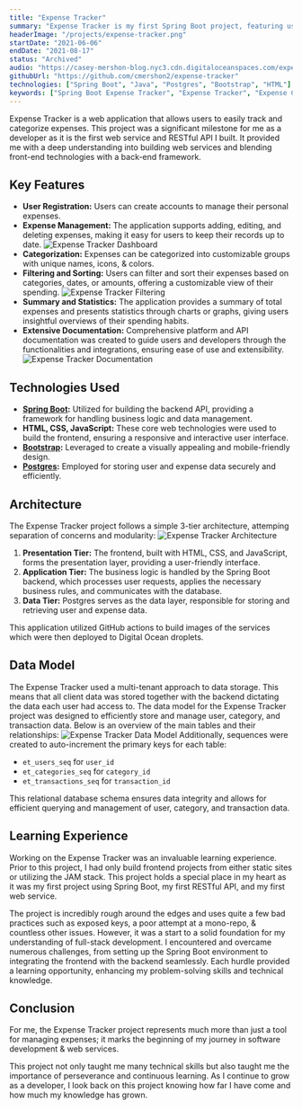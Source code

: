 ```yaml
---
title: "Expense Tracker"
summary: "Expense Tracker is my first Spring Boot project, featuring user registration, expense management, categorization, and statistics. It uses a 3-tier architecture, Docker, and MySQL."
headerImage: "/projects/expense-tracker.png"
startDate: "2021-06-06"
endDate: "2021-08-17"
status: "Archived"
audio: "https://casey-mershon-blog.nyc3.cdn.digitaloceanspaces.com/expense-tracker.wav"
githubUrl: "https://github.com/cmershon2/expense-tracker"
technologies: ["Spring Boot", "Java", "Postgres", "Bootstrap", "HTML"]
keywords: ["Spring Boot Expense Tracker", "Expense Tracker", "Expense Categorization", "Filter and Sort Expenses", "Bootstrap UI Expense Tracker"]
---
```


Expense Tracker is a web application that allows users to easily track and categorize expenses. This project was a significant milestone for me as a developer as it is the first web service and RESTful API I built. It provided me with a deep understanding into building web services and blending front-end technologies with a back-end framework.
## Key Features
- **User Registration:** Users can create accounts to manage their personal expenses.
- **Expense Management:** The application supports adding, editing, and deleting expenses, making it easy for users to keep their records up to date.
    ![Expense Tracker Dashboard](/projects/expense-tracker/15.png)
- **Categorization:** Expenses can be categorized into customizable groups with unique names, icons, & colors.
- **Filtering and Sorting:** Users can filter and sort their expenses based on categories, dates, or amounts, offering a customizable view of their spending.
    ![Expense Tracker Filtering](/projects/expense-tracker/13.png)
- **Summary and Statistics:** The application provides a summary of total expenses and presents statistics through charts or graphs, giving users insightful overviews of their spending habits.
- **Extensive Documentation:** Comprehensive platform and API documentation was created to guide users and developers through the functionalities and integrations, ensuring ease of use and extensibility.
    ![Expense Tracker Documentation](/projects/expense-tracker/14.png)

## Technologies Used
- **[Spring Boot](https://spring.io/projects/spring-boot):** Utilized for building the backend API, providing a framework for handling business logic and data management.
- **HTML, CSS, JavaScript:** These core web technologies were used to build the frontend, ensuring a responsive and interactive user interface.
- **[Bootstrap](https://getbootstrap.com/):** Leveraged to create a visually appealing and mobile-friendly design.
- **[Postgres](https://www.postgresql.org/):** Employed for storing user and expense data securely and efficiently.

## Architecture
The Expense Tracker project follows a simple 3-tier architecture, attemping separation of concerns and modularity:
![Expense Tracker Architecture](/projects/expense-tracker/expense-tracker-architecture-wide.png)
1. **Presentation Tier:** The frontend, built with HTML, CSS, and JavaScript, forms the presentation layer, providing a user-friendly interface.
2. **Application Tier:** The business logic is handled by the Spring Boot backend, which processes user requests, applies the necessary business rules, and communicates with the database.
3. **Data Tier:** Postgres serves as the data layer, responsible for storing and retrieving user and expense data.

This application utilized GitHub actions to build images of the services which were then deployed to Digital Ocean droplets. 

## Data Model
The Expense Tracker used a multi-tenant approach to data storage. This means that all client data was stored together with the backend dictating the data each user had access to. The data model for the Expense Tracker project was designed to efficiently store and manage user, category, and transaction data. Below is an overview of the main tables and their relationships:
![Expense Tracker Data Model](/projects/expense-tracker/expense-tracker-data-model.png)
Additionally, sequences were created to auto-increment the primary keys for each table:
- `et_users_seq` for `user_id`
- `et_categories_seq` for `category_id`
- `et_transactions_seq` for `transaction_id`

This relational database schema ensures data integrity and allows for efficient querying and management of user, category, and transaction data.

## Learning Experience
Working on the Expense Tracker was an invaluable learning experience. Prior to this project, I had only build frontend projects from either static sites or utilizing the JAM stack. This project holds a special place in my heart as it was my first project using Spring Boot, my first RESTful API, and my first web service.

The project is incredibly rough around the edges and uses quite a few bad practices such as exposed keys, a poor attempt at a mono-repo, & countless other issues. However, it was a start to a solid foundation for my understanding of full-stack development.  I encountered and overcame numerous challenges, from setting up the Spring Boot environment to integrating the frontend with the backend seamlessly. Each hurdle provided a learning opportunity, enhancing my problem-solving skills and technical knowledge.

## Conclusion
For me, the Expense Tracker project represents much more than just a tool for managing expenses; it marks the beginning of my journey in software development & web services. 

This project not only taught me many technical skills but also taught me the importance of perseverance and continuous learning. As I continue to grow as a developer, I look back on this project knowing how far I have come and how much my knowledge has grown.